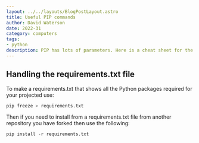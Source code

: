 ```yaml
---
layout: ../../layouts/BlogPostLayout.astro
title: Useful PIP commands
author: David Waterson
date: 2022-31
category: computers
tags:
- python
description: PIP has lots of parameters. Here is a cheat sheet for the most common ones.    
---
```


## Handling the requirements.txt file

To make a requirements.txt that shows all the Python packages required for your projected use:

```py
pip freeze > requirements.txt
```

Then if you need to install from a requirements.txt file from another repository you have forked then use the following:

```py
pip install -r requirements.txt
```

